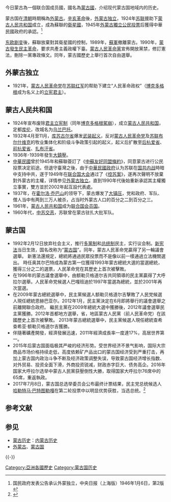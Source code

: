 今日蒙古為一個联合国成员國，國名為[[蒙古國|蒙古國]]，介绍现代蒙古国地域内的历史。

蒙古国在[[清朝|清朝]]時期稱為[[外蒙古|外蒙古]]。[[辛亥革命|辛亥革命]]後，[[外蒙古独立|外蒙古独立]]，1924年[[苏联|苏联]]援助下[[蒙古人民共和国|蒙古人民共和国]]成立，成為蘇聯的[[卫星国|衛星國]]，1945年[[外蒙古獨立公民投票|外蒙古獨立公民投票]]后獲得中華民國政府的承認。<ref>国民政府发表公告承认外蒙独立，中央日报（上海版）1946年1月6日，第2版
{{引用|国民政府发表公告承认外蒙独立(1946年1日5日)
<br>
（[[中央社|中央社]]重庆五日电）[[国民政府|国府]]于一月五日发表承认外蒙独立之公告如下：外蒙古人民于[[中華民國|民国]]卅四年十月廿日举行公民投票，中央曾派[[中华民国内政部|内政部]]次长[[雷法章|雷法章]]前往观察，近据外蒙古投票事务人员之报告，公民投票结果，已证实外蒙古人民赞成独立，兹照国防会最高委员会之审议，法定承认外蒙古之独立，除由[[行政院|行政院]]转饬内政部将此项决议正式通知外蒙古政府外，特此公告。}}</ref>

[[东欧剧变|东欧剧变]]後，蘇聯放棄對其衛星國的控制，1989年，[[苏联武装力量|蘇軍]]撤離蒙古。1990年，[[1990年蒙古民主革命|蒙古發生民主革命]]，要求共產主義政權下臺。[[蒙古人民黨|蒙古人民革命黨]]宣佈開放黨禁，修訂憲法，刪除一黨專政條文。同年，蒙古國歷史上舉行首次自由選舉。

== 外蒙古独立 ==
{{Main|外蒙古独立|博克多汗国|}}

* 1921年，[[蒙古人民黨|蒙古人民革命党]]在[[苏联红军|苏联红军]]的帮助下建立“人民革命政权”（[[哲布尊丹巴呼图克图|博克多格根]]成为名义上的[[君主立宪制|立宪君主]]）。

==蒙古人民共和国==
{{Main|蒙古人民共和国}}

*1924年宣布废除[[君主立宪制|君主立宪制]]（同年[[哲布尊丹巴呼图克图|博克多格根]][[駕崩|駕崩]]），成立[[蒙古人民共和国|蒙古人民共和国]]，定都[[乌兰巴托|库伦]]，改城名为[[乌兰巴托|乌兰巴托]]。
*1932年4月至11月，[[库苏古尔省|库苏古尔省]]爆发[[1932年蒙古武装起义|武装起义]]，反对[[蒙古人民革命党|蒙古人民革命党]]及[[苏联|苏联]][[布尔什维克|布尔什维克]]的牧业集体化和阶级斗争政策引起的起义，起义后扩散至[[后杭爱省|后杭爱省]]、[[前杭爱省|前杭爱省]]、[[扎布汗省|扎布汗省]]。
*1936年-1939年發生[[大鎮壓|大鎮壓]]。
*[[中華民國|中華民國]]曾於1945年和蘇聯簽訂了《[[中蘇友好同盟條約|中蘇友好同盟條約]]》，同意蒙古进行公民投票决定前途。但退守臺灣之後，由于[[中華民國政府|中華民國政府]]认为苏联在[[国共内战|国共内战]]時暗中支持中共，遂于1949年在[[联合国大会|联合国大会]]通过了《[[聯合國大會505號決議|控苏案]]》，遂再次聲明不放棄對外蒙古的主權，详情参见[[外蒙古独立|外蒙古独立]]。直到1990年代後始重新承認其主權獨立事實，雙方並於2002年起互設代表處。
*1937年，在[[霍尔洛·乔巴山|霍尔洛·乔巴山]]的领导下，蒙古爆发了[[大镇压|大镇压]]，党和政府、军队、僧人当中有两到三万人被杀，占当时外蒙古人口的百分之二到百分之三。
*1961年，[[蒙古人民共和国|蒙古人民共和国]]成为[[聯合國會員國列表|联合国会员国]]。
*1960年代，[[中苏交恶|中苏交恶]]，苏联曾在蒙古驻扎大批军队。

==蒙古国==
{{Main|蒙古国}}

*1992年2月12日放弃社会主义，推行[[多黨制|多黨制]]和[[总统制|总统制]]民主，实行议会制。[[蒙古国宪法|新宪法]]当日生效，国名改称为“[[蒙古国|蒙古国]]”。同年，蒙古人民革命党贏得了另一輪議會選舉。 新憲法還規定，總統將通過民眾投票而不是像以前一樣通過立法機關選出。 時任奥其尔巴特成為蒙古第一位獲得1993年蒙古總統大選的當選總統，獲得三分之二的選票，人民革命党在其歷史上首次被擊敗。
*在1996年的蒙古議會選舉中，由额勒贝格道尔吉共同領導的民主黨贏得了大呼拉尔選舉。人民革命党候選人巴嘎班迪於1997年當選為總統，並於2001年再次當選。
*在2009年蒙古總統選舉中，民主黨候選人额勒贝格道尔吉擊敗了人民党候選人現任總統恩赫巴亚尔。2012年1月，民主黨決定在6月即將舉行的議會選舉之前離開聯合政府。 繼民主黨在2009年總統大選中獲勝後，2012年議會選舉民主黨獲勝。2012年首都地方選舉，省，地區蒙古人民黨（前人民革命党）在該國歷史上首次被擊敗。 2013年蒙古總統選舉中，民主黨候選人現任總統查希查希亚·额勒贝格道尔吉獲勝。
*伴隨著礦產開發，經濟發展迅速，2011年經濟成長率一度達17%，高居世界第一。
*2015年后蒙古国面临极其严峻的经济形势。受世界经济不景气影响，国际大宗商品市场价格持续走低，高度依赖矿产品出口的蒙古国经济受到严重打击，再加上蒙古国内政治斗争不断及经济政策调整失误，导致蒙古国经济增长指数、对外贸易、投资全面下滑，外商投资锐减，财政赤字巨大、债务高企。2016年国家大呼拉尔选举中蒙古人民黨获壓倒性大勝，取得国家大呼拉尔76席中的65席，重返執政。
*2017年7月8日，蒙古国总选举委员会公布最终计票结果，民主党总统候选人[[哈勒特马·巴特图勒嘎|哈勒特马·巴特图勒嘎]]在第二轮投票中以明显优势获胜，当选总统。<ref>{{cite web |title=蒙古国巴特图勒嘎当选新总统：欲与北京平起平坐 蒙古优先 提振经济 |url=http://cn.rfi.fr/中国/20170708-蒙古国巴特图勒嘎当选新总统：欲与北京平起平坐-蒙古优先-提振经济 |website=法广网}}</ref>

==参考文献==
{{Reflist}}

== 参见 ==
* [[蒙古历史|蒙古历史]]：[[内蒙古历史|内蒙古历史]]
* [[外蒙古|外蒙古]]、[[蒙古国|蒙古国]]

{{-}}
{{蒙古族|史}}
{{亚洲题目|历史}}

[[Category:亞洲各國歷史|Category:亞洲各國歷史]]
[[Category:蒙古国历史|Category:蒙古国历史]]